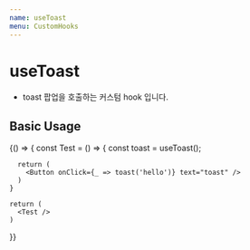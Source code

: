 ```yaml
---
name: useToast
menu: CustomHooks
---
```



# useToast

- toast 팝업을 호출하는 커스텀 hook 입니다.

## Basic Usage

<Playground>
  {() => {
    const Test = () => {
      const toast = useToast();

      return (
        <Button onClick={_ => toast('hello')} text="toast" />
      )
    }

    return (
      <Test />
    )
  }}
</Playground>
